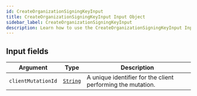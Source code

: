 ```yaml
---
id: CreateOrganizationSigningKeyInput
title: CreateOrganizationSigningKeyInput Input Object
sidebar_label: CreateOrganizationSigningKeyInput
description: Learn how to use the CreateOrganizationSigningKeyInput Input Object for Builder's API.
---
```


## Input fields

| Argument           | Type                                     | Description                                                 |
| ------------------ | ---------------------------------------- | ----------------------------------------------------------- |
| `clientMutationId` | [`String`](/composer/builder/api/schema/scalar/String.mdx) | A unique identifier for the client performing the mutation. |
